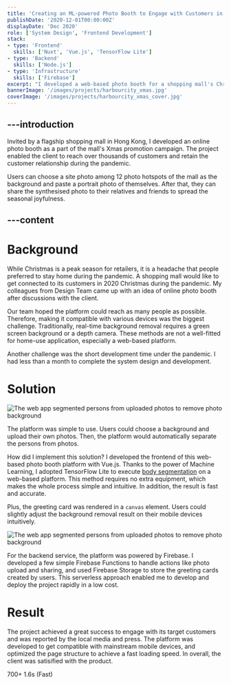 ```yaml
---
title: 'Creating an ML-powered Photo Booth to Engage with Customers in Christmas'
publishDate: '2020-12-01T00:00:00Z'
displayDate: 'Dec 2020'
role: ['System Design', 'Frontend Development']
stack:
- type: 'Frontend'
  skills: ['Nuxt', 'Vue.js', 'TensorFlow Lite']
- type: 'Backend'
  skills: ['Node.js']
- type: 'Infrastructure'
  skills: ['Firebase']
excerpt: "I developed a web-based photo booth for a shopping mall's Christmas campaign in 2020. The site was powered by a machine learning solution to execute a real-time background removal process on mobile devices."
bannerImage: '/images/projects/harbourcity_xmas.jpg'
coverImage: '/images/projects/harbourcity_xmas_cover.jpg'
---
```


---introduction
---
Invited by a flagship shopping mall in Hong Kong, I developed an online photo booth as a part of the mall's Xmas promotion campaign. The project enabled the client to reach over thousands of customers and retain the customer relationship during the pandemic.

Users can choose a site photo among 12 photo hotspots of the mall as the background and paste a portrait photo of themselves. After that, they can share the synthesised photo to their relatives and friends to spread the seasonal joyfulness.

---content
---
# Background
While Christmas is a peak season for retailers, it is a headache that people preferred to stay home during the pandemic. A shopping mall would like to get connected to its customers in 2020 Christmas during the pandemic. My colleagues from Design Team came up with an idea of online photo booth after discussions with the client.

Our team hoped the platform could reach as many people as possible. Therefore, making it compatible with various devices was the biggest challenge. Traditionally, real-time background removal requires a green screen background or a depth camera. These methods are not a well-fitted for home-use application, especially a web-based platform.

Another challenge was the short development time under the pandemic. I had less than a month to complete the system design and development.

# Solution
<Image src="/images/projects/harbourcity_xmas_flow.jpg" alt="The web app segmented persons from uploaded photos to remove photo background" caption="Flow of the Photo Booth" />

The platform was simple to use. Users could choose a background and upload their own photos. Then, the platform would automatically separate the persons from photos.

How did I implement this solution? I developed the frontend of this web-based photo booth platform with Vue.js. Thanks to the power of Machine Learning, I adopted TensorFlow Lite to execute [body segmentation](https://blog.tensorflow.org/2022/01/body-segmentation.html) on a web-based platform. This method requires no extra equipment, which makes the whole process simple and intuitive. In addition, the result is fast and accurate.

Plus, the greeting card was rendered in a `canvas` element. Users could slightly adjust the background removal result on their mobile devices intuitively.

<Image src="/images/projects/harbourcity_xmas_segment.jpg" alt="The web app segmented persons from uploaded photos to remove photo background" caption="Process of Person Segmentation" />

For the backend service, the platform was powered by Firebase. I developed a few simple Firebase Functions to handle actions like photo upload and sharing, and used Firebase Storage to store the greeting cards created by users. This serverless approach enabled me to develop and deploy the project rapidly in a low cost.

# Result
The project achieved a great success to engage with its target customers and was reported by the local media and press. The platform was developed to get compatible with mainstream mobile devices, and optimized the page structure to achieve a fast loading speed. In overall, the client was satisified with the product.

<Stats>
    <StatItem label="Digital greeting cards created">700+</StatItem>
    <StatItem label="Google Speed Index">1.6s <span className="text-lg">(Fast)</span></StatItem>
</Stats>